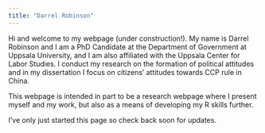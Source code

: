 ```yaml
---
title: "Darrel Robinson"
---
```


Hi and welcome to my webpage (under construction!).  My name is Darrel Robinson and I am a PhD Candidate at the Department of Government at Uppsala University, and I am also affiliated with the Uppsala Center for Labor Studies.  I conduct my research on the formation of political attitudes and in my dissertation I focus on citizens' attitudes towards CCP rule in China.  

This webpage is intended in part to be a research webpage where I present myself and my work, but also as a means of developing my R skills further.  

I've only just started this page so check back soon for updates.  